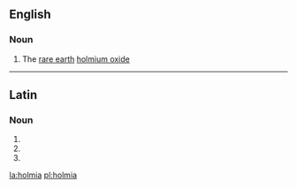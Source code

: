 {{also|hólmia}}
==English==

===Noun===
{{en-noun|-}}

# {{label|en|inorganic compound}} The [[rare earth]] [[holmium oxide]]

----

==Latin==

===Noun===
{{la-noun-form|holmia}}

# {{inflection of|holmium||nom|p|lang=la}}
# {{inflection of|holmium||acc|p|lang=la}}
# {{inflection of|holmium||voc|p|lang=la}}

[[la:holmia]]
[[pl:holmia]]